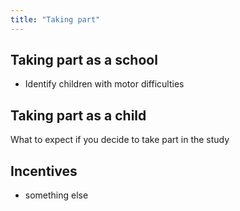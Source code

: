 ```yaml
---
title: "Taking part"
---
```


## Taking part as a school

- Identify children with motor difficulties 

## Taking part as a  child 

What to expect if you decide to take part in the study

## Incentives 

- something else 